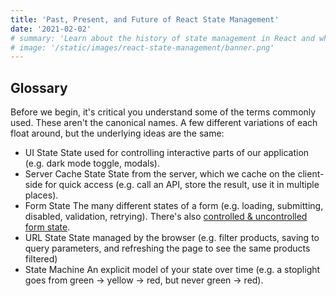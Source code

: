 ```yaml
---
title: 'Past, Present, and Future of React State Management'
date: '2021-02-02'
# summary: 'Learn about the history of state management in React and what the preferred solutions are today.'
# image: '/static/images/react-state-management/banner.png'
---
```


<!--
React was introduced in May 2013. Its paradigm shift was that **your UI was a function of your state**. Given some component state, React can determine what your component will look like. React is _built_ upon the idea of state. However, state has long been one of the most difficult parts of building a React application.

Let's imagine state management in React as a rugged tool belt. You've used this tool belt for years, slowly adding new tools as needed. Each tool serves a very specific purpose. You don't use your hammer to screw in bolts. As a craftsman, you've learned the right time and place to use each tool.

**State management with React is a rugged tool belt, but not everyone has the prior experience to know which tool to reach for.** This post will explain the past, present, and future of state management to help you make the correct decision for your team, project, or organization. -->

## Glossary

Before we begin, it's critical you understand some of the terms commonly used. These aren't the canonical names. A few different variations of each float around, but the underlying ideas are the same:

- UI State State used for controlling interactive parts of our application (e.g. dark mode toggle, modals).
- Server Cache State State from the server, which we cache on the client-side for quick access (e.g. call an API, store the result, use it in multiple places).
- Form State The many different states of a form (e.g. loading, submitting, disabled, validation, retrying). There's also [controlled & uncontrolled form state](https://reactjs.org/docs/forms.html).
- URL State State managed by the browser (e.g. filter products, saving to query parameters, and refreshing the page to see the same products filtered)
- State Machine An explicit model of your state over time (e.g. a stoplight goes from green → yellow → red, but never green → red).
